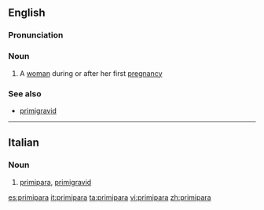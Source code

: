 ==English==

===Pronunciation===
{{rfap}}
===Noun===
{{en-noun|pl2=primiparae}}

# A [[woman]] during or after her first [[pregnancy]]

===See also===
*[[primigravid]]

----

==Italian==

===Noun===
{{it-noun|primipar|f|a|e}}

# [[#English|primipara]], [[primigravid]]

[[es:primipara]]
[[it:primipara]]
[[ta:primipara]]
[[vi:primipara]]
[[zh:primipara]]